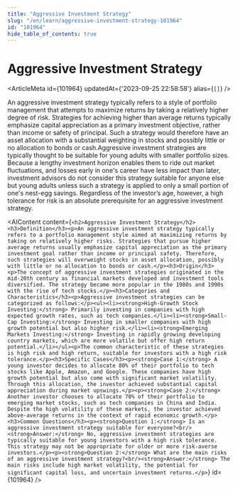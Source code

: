 ```yaml
---
title: "Aggressive Investment Strategy"
slug: "/en/learn/aggressive-investment-strategy-101964"
id: "101964"
hide_table_of_contents: true
---
```



# Aggressive Investment Strategy

<ArticleMeta id={101964} updatedAt={'2023-09-25 22:58:58'} alias={`[]`} />
<div className='border-solid border-b border-t-0 my-4 border-[var(--ifm-color-gray-300)]' />

An aggressive investment strategy typically refers to a style of portfolio management that attempts to maximize returns by taking a relatively higher degree of risk. Strategies for achieving higher than average returns typically emphasize capital appreciation as a primary investment objective, rather than income or safety of principal. Such a strategy would therefore have an asset allocation with a substantial weighting in stocks and possibly little or no allocation to bonds or cash.Aggressive investment strategies are typically thought to be suitable for young adults with smaller portfolio sizes. Because a lengthy investment horizon enables them to ride out market fluctuations, and losses early in one's career have less impact than later, investment advisors do not consider this strategy suitable for anyone else but young adults unless such a strategy is applied to only a small portion of one's nest-egg savings. Regardless of the investor’s age, however, a high tolerance for risk is an absolute prerequisite for an aggressive investment strategy.

<AIContent content={`<h2>Aggressive Investment Strategy</h2><h3>Definition</h3><p>An aggressive investment strategy typically refers to a portfolio management style aimed at maximizing returns by taking on relatively higher risks. Strategies that pursue higher average returns usually emphasize capital appreciation as the primary investment goal rather than income or principal safety. Therefore, such strategies will overweight stocks in asset allocation, possibly with little or no allocation to bonds or cash.</p><h3>Origin</h3><p>The concept of aggressive investment strategies originated in the mid-20th century as financial markets developed and investment tools diversified. The strategy became more popular in the 1980s and 1990s with the rise of tech stocks.</p><h3>Categories and Characteristics</h3><p>Aggressive investment strategies can be categorized as follows:</p><ul><li><strong>High-Growth Stock Investing:</strong> Primarily investing in companies with high expected growth rates, such as tech companies.</li><li><strong>Small-Cap Investing:</strong> Investing in smaller companies with high growth potential but also higher risk.</li><li><strong>Emerging Markets Investing:</strong> Investing in rapidly growing developing country markets, which are more volatile but offer high return potential.</li></ul><p>The common characteristic of these strategies is high risk and high return, suitable for investors with a high risk tolerance.</p><h3>Specific Cases</h3><p><strong>Case 1:</strong> A young investor decides to allocate 80% of their portfolio to tech stocks like Apple, Amazon, and Google. These companies have high growth potential but also come with significant market volatility. Through this allocation, the investor achieved substantial capital appreciation during market upswings.</p><p><strong>Case 2:</strong> Another investor chooses to allocate 70% of their portfolio to emerging market stocks, such as tech companies in China and India. Despite the high volatility of these markets, the investor achieved above-average returns in the context of rapid economic growth.</p><h3>Common Questions</h3><p><strong>Question 1:</strong> Is an aggressive investment strategy suitable for everyone?<br/><strong>Answer:</strong> No, aggressive investment strategies are typically suitable for young investors with a high risk tolerance. This strategy may not be appropriate for older or more risk-averse investors.</p><p><strong>Question 2:</strong> What are the main risks of an aggressive investment strategy?<br/><strong>Answer:</strong> The main risks include high market volatility, the potential for significant capital loss, and uncertain investment returns.</p>`} id={101964} />
